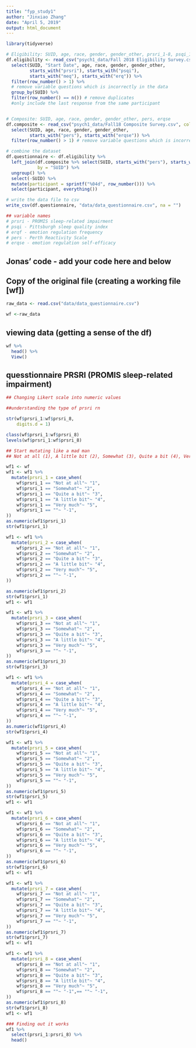 ```yaml
---
title: "fyp_study1"
author: "Jinxiao Zhang"
date: "April 5, 2019"
output: html_document
---
```


```r
library(tidyverse)

```

```r
# Eligibility: SUID, age, race, gender, gender_other, prsri_1-8, psqi_1-6, meq_19, erq
df.eligibility <- read_csv("psych1_data/Fall 2018 Eligibility Survey.csv", col_names = T) %>% 
  select(SUID, "Start Date", age, race, gender, gender_other, 
         starts_with("prsri"), starts_with("psqi"), 
         starts_with("meq"), starts_with("erq")) %>% 
  filter(row_number() > 1) %>% 
  # remove variable questions which is incorrectly in the data
  group_by(SUID) %>% 
  filter(row_number() == n()) # remove duplicates
  #only include the last response from the same participant


# Composite: SUID, age, race, gender, gender_other, pers, erqse
df.composite <- read_csv("psych1_data/Fall18 Composite Survey.csv", col_names = T) %>% 
  select(SUID, age, race, gender, gender_other, 
         starts_with("pers"), starts_with("erqse")) %>% 
  filter(row_number() > 1) # remove variable questions which is incorrectly in the data

# combine the dataset
df.questionnaire <- df.eligibility %>% 
  left_join(df.composite %>% select(SUID, starts_with("pers"), starts_with("erqse")),
            by = "SUID") %>% 
  ungroup() %>% 
  select(-SUID) %>% 
  mutate(participant = sprintf("%04d", row_number())) %>% 
  select(participant, everything())

# write the data file to csv
write_csv(df.questionnaire, "data/data_questionnaire.csv", na = "")

## variable names
# prsri - PROMIS sleep-related impairment
# psqi - Pittsburgh sleep quality index
# erqf - emotion regulation frequency
# pers - Perth Reactivity Scale 
# erqse - emotion regulation self-efficacy

```

## Jonas' code - add your code here and below
## Copy of the original file (creating a working file [wf])
```r

raw_data <- read.csv("data/data_questionnaire.csv")

wf <-raw_data


```

## viewing data (getting a sense of the df)

```r
wf %>% 
  head() %>% 
  View()
```

## quesstionnaire PRSRI (PROMIS sleep-related impairment)

```r
## Changing Likert scale into numeric values

##understanding the type of prsri rn

str(wf$prsri_1:wf$prsri_8, 
    digits.d = 1)

class(wf$prsri_1:wf$prsri_8)
levels(wf$prsri_1:wf$prsri_8)

## Start mutating like a mad man
## Not at all (1), A little bit (2), Somewhat (3), Quite a bit (4), Very much (5)

wf1 <- wf
wf1 <- wf1 %>% 
  mutate(prsri_1 = case_when(
    wf$prsri_1 == "Not at all"~ "1",
    wf$prsri_1 == "Somewhat"~ "2",
    wf$prsri_1 == "Quite a bit"~ "3",
    wf$prsri_1 == "A little bit"~ "4",
    wf$prsri_1 == "Very much"~ "5",
    wf$prsri_1 == ""~ "-1",
))
as.numeric(wf1$prsri_1)
str(wf1$prsri_1)

wf1 <- wf1 %>% 
  mutate(prsri_2 = case_when(
    wf$prsri_2 == "Not at all"~ "1",
    wf$prsri_2 == "Somewhat"~ "2",
    wf$prsri_2 == "Quite a bit"~ "3",
    wf$prsri_2 == "A little bit"~ "4",
    wf$prsri_2 == "Very much"~ "5",
    wf$prsri_2 == ""~ "-1",
))

as.numeric(wf1$prsri_2)
str(wf1$prsri_1)
wf1 <- wf1

wf1 <- wf1 %>%  
  mutate(prsri_3 = case_when(
    wf$prsri_3 == "Not at all"~ "1",
    wf$prsri_3 == "Somewhat"~ "2",
    wf$prsri_3 == "Quite a bit"~ "3",
    wf$prsri_3 == "A little bit"~ "4",
    wf$prsri_3 == "Very much"~ "5",
    wf$prsri_3 == ""~ "-1",
))
as.numeric(wf1$prsri_3)
str(wf1$prsri_3)

wf1 <- wf1 %>% 
  mutate(prsri_4 = case_when(
    wf$prsri_4 == "Not at all"~ "1",
    wf$prsri_4 == "Somewhat"~ "2",
    wf$prsri_4 == "Quite a bit"~ "3",
    wf$prsri_4 == "A little bit"~ "4",
    wf$prsri_4 == "Very much"~ "5",
    wf$prsri_4 == ""~ "-1",
))
as.numeric(wf1$prsri_4)
str(wf1$prsri_4)

wf1 <- wf1 %>% 
  mutate(prsri_5 = case_when(
    wf$prsri_5 == "Not at all"~ "1",
    wf$prsri_5 == "Somewhat"~ "2",
    wf$prsri_5 == "Quite a bit"~ "3",
    wf$prsri_5 == "A little bit"~ "4",
    wf$prsri_5 == "Very much"~ "5",
    wf$prsri_5 == ""~ "-1",
))
as.numeric(wf1$prsri_5)
str(wf1$prsri_5)
wf1 <- wf1

wf1 <- wf1 %>% 
  mutate(prsri_6 = case_when(
    wf$prsri_6 == "Not at all"~ "1",
    wf$prsri_6 == "Somewhat"~ "2",
    wf$prsri_6 == "Quite a bit"~ "3",
    wf$prsri_6 == "A little bit"~ "4",
    wf$prsri_6 == "Very much"~ "5",
    wf$prsri_6 == ""~ "-1",
))
as.numeric(wf1$prsri_6)
str(wf1$prsri_6)
wf1 <- wf1

wf1 <- wf1 %>% 
  mutate(prsri_7 = case_when(
    wf$prsri_7 == "Not at all"~ "1",
    wf$prsri_7 == "Somewhat"~ "2",
    wf$prsri_7 == "Quite a bit"~ "3",
    wf$prsri_7 == "A little bit"~ "4",
    wf$prsri_7 == "Very much"~ "5",
    wf$prsri_7 == ""~ "-1",
))
as.numeric(wf1$prsri_7)
str(wf1$prsri_7)
wf1 <- wf1

wf1 <- wf1 %>% 
  mutate(prsri_8 = case_when(
    wf$prsri_8 == "Not at all"~ "1",
    wf$prsri_8 == "Somewhat"~ "2",
    wf$prsri_8 == "Quite a bit"~ "3",
    wf$prsri_8 == "A little bit"~ "4",
    wf$prsri_8 == "Very much"~ "5",
    wf$prsri_8 == ""~ "-1",== ""~ "-1",
))
as.numeric(wf1$prsri_8)
str(wf1$prsri_8)
wf1 <- wf1

### Finding out it works
wf1 %>% 
  select(prsri_1:prsri_8) %>% 
  head()
  






```


